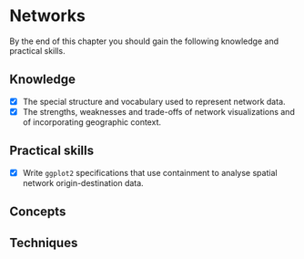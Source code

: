 # Networks {#sec-networks}


By the end of this chapter you should gain the following knowledge and practical skills.

::: {.callout-note}

## Knowledge

- [x] The special structure and vocabulary used to represent network data.
- [x] The strengths, weaknesses and trade-offs of network visualizations and of incorporating geographic context.

:::


::: {.callout-note}

## Practical skills

- [x] Write `ggplot2` specifications that use containment to analyse spatial network origin-destination data.

:::

## Concepts

## Techniques
